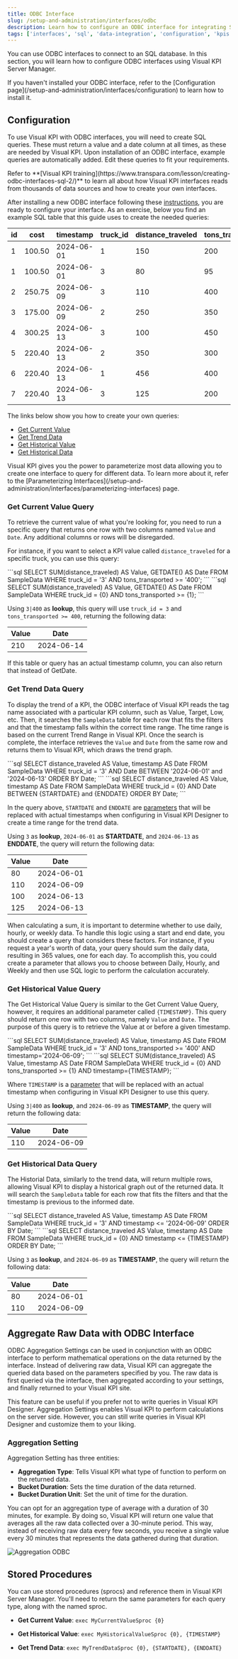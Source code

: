 ```yaml
---
title: ODBC Interface
slug: /setup-and-administration/interfaces/odbc
description: Learn how to configure an ODBC interface for integrating SQL databases with Visual KPI, including query creation, parameterization, trend and historical data, and aggregation settings.
tags: ['interfaces', 'sql', 'data-integration', 'configuration', 'kpis', 'parameterization', 'administrator']
---
```


<head>
  <title>ODBC Interface</title>
  <meta name="keywords" content="odbc interface, sql database, data integration, configuration, kpi interface, parameterization, trend data, historical data, aggregation, stored procedures"/>
</head>

You can use ODBC interfaces to connect to an SQL database. In this section, you will learn how to configure ODBC interfaces using Visual KPI Server Manager.

<Callout type="warning" title="Installing interfaces">
If you haven't installed your ODBC interface, refer to the [Configuration page](/setup-and-administration/interfaces/configuration) to learn how to install it.
</Callout>

## Configuration

To use Visual KPI with ODBC interfaces, you will need to create SQL queries. These must return a value and a date column at all times, as these are needed by Visual KPI. Upon installation of an ODBC interface, example queries are automatically added. Edit these queries to fit your requirements.

<Callout type="training" title="Training">
Refer to **[Visual KPI training](https://www.transpara.com/lesson/creating-odbc-interfaces-sql-2/)** to learn all about how Visual KPI interfaces reads from thousands of data sources and how to create your own interfaces.
</Callout>

After installing a new ODBC interface following these [instructions](/setup-and-administration/interfaces/configuration), you are ready to configure your interface. As an exercise, below you find an example SQL table that this guide uses to create the needed queries:

| id  | cost   | timestamp  | truck_id   | distance_traveled      | tons_transported |
|-----|--------|------------|------------|------------------------|------------------|
| 1   | 100.50 | 2024-06-01 | 1          | 150                    | 200              |
| 1   | 100.50 | 2024-06-01 | 3          | 80                     | 95               |
| 2   | 250.75 | 2024-06-09 | 3          | 110                    | 400              |
| 3   | 175.00 | 2024-06-09 | 2          | 250                    | 350              |
| 4   | 300.25 | 2024-06-13 | 3          | 100                    | 450              |
| 5   | 220.40 | 2024-06-13 | 2          | 350                    | 300              |
| 6   | 220.40 | 2024-06-13 | 1          | 456                    | 400              |
| 7   | 220.40 | 2024-06-13 | 3          | 125                    | 200              |

The links below show you how to create your own queries:

- [Get Current Value](#get-current-value-query)
- [Get Trend Data](#get-trend-data-query)
- [Get Historical Value](#get-historical-value-query)
- [Get Historical Data](#get-historical-data-query)

<Callout type="info" title="Parameterizing your queries">
Visual KPI gives you the power to parameterize most data allowing you to create one interface to query for different data. To learn more about it, refer to the [Parameterizing Interfaces](/setup-and-administration/interfaces/parameterizing-interfaces) page.
</Callout>

### Get Current Value Query

To retrieve the current value of what you're looking for, you need to run a specific query that returns one row with two columns named `Value` and `Date`. Any additional columns or rows will be disregarded.

For instance, if you want to select a KPI value called `distance_traveled` for a specific truck, you can use this query:

<Tabs>
  <TabItem value="Hard coded" label="Hard coded">
  ```sql
    SELECT SUM(distance_traveled) AS Value,
    GETDATE() AS Date
    FROM SampleData
    WHERE truck_id = '3'
    AND tons_transported >= '400';
  ```
  </TabItem>
  <TabItem value="Parameterized" label="Parameterized" default>
  ```sql
    SELECT SUM(distance_traveled) AS Value,
    GETDATE() AS Date
    FROM SampleData
    WHERE truck_id = {0}
    AND tons_transported >= {1};
  ```
  </TabItem>
</Tabs>

Using `3|400` as **lookup**, this query will use `truck_id = 3` and `tons_transported >= 400`, returning the following data:

| Value | Date       |
|-------|------------|
| 210   | 2024-06-14 |

<Callout type="info">
If this table or query has an actual timestamp column, you can also return that instead of GetDate.
</Callout>

### Get Trend Data Query

To display the trend of a KPI, the ODBC interface of Visual KPI reads the tag name associated with a particular KPI column, such as Value, Target, Low, etc. Then, it searches the `SampleData` table for each row that fits the filters and that the timestamp falls within the correct time range. The time range is based on the current Trend Range in Visual KPI. Once the search is complete, the interface retrieves the `Value` and `Date` from the same row and returns them to Visual KPI, which draws the trend graph.

<Tabs>
  <TabItem value="Hard coded" label="Hard coded">
  ```sql
  SELECT distance_traveled AS Value,
  timestamp AS Date
  FROM SampleData
  WHERE truck_id = '3'
  AND Date BETWEEN '2024-06-01' and '2024-06-13'
  ORDER BY Date;
  ```
  </TabItem>
  <TabItem value="Parameterized" label="Parameterized" default>
  ```sql
  SELECT distance_traveled AS Value,
  timestamp AS Date
  FROM SampleData
  WHERE truck_id = {0}
  AND Date BETWEEN {STARTDATE} and {ENDDATE}
  ORDER BY Date;
  ```
  </TabItem>
</Tabs>

In the query above, `STARTDATE` and `ENDDATE` are [parameters](/setup-and-administration/interfaces/parameterizing-interfaces) that will be replaced with actual timestamps when configuring in Visual KPI Designer to create a time range for the trend data.

Using `3` as **lookup**, `2024-06-01` as **STARTDATE**, and `2024-06-13` as **ENDDATE**, the query will return the following data:

| Value | Date       |
|-------|------------|
| 80    | 2024-06-01 |
| 110   | 2024-06-09 |
| 100   | 2024-06-13 |
| 125   | 2024-06-13 |

<Callout type="warning" title="Using the correct data type">
When calculating a sum, it is important to determine whether to use daily, hourly, or weekly data. To handle this logic using a start and end date, you should create a query that considers these factors. For instance, if you request a year's worth of data, your query should sum the daily data, resulting in 365 values, one for each day. To accomplish this, you could create a parameter that allows you to choose between Daily, Hourly, and Weekly and then use SQL logic to perform the calculation accurately.
</Callout>

### Get Historical Value Query

The Get Historical Value Query is similar to the Get Current Value Query, however, it requires an additional parameter called `{TIMESTAMP}`. This query should return one row with two columns, namely `Value` and `Date`. The purpose of this query is to retrieve the Value at or before a given timestamp.

<Tabs>
  <TabItem value="Hard coded" label="Hard coded">
  ```sql
    SELECT SUM(distance_traveled) AS Value,
    timestamp AS Date
    FROM SampleData
    WHERE truck_id = '3' AND tons_transported >= '400'
    AND timestamp='2024-06-09';
  ```
  </TabItem>
  <TabItem value="Parameterized" label="Parameterized" default>
  ```sql
    SELECT SUM(distance_traveled) AS Value,
    timestamp AS Date
    FROM SampleData
    WHERE truck_id = {0} AND tons_transported >= {1}
    AND timestamp={TIMESTAMP};
  ```
  </TabItem>
</Tabs>

Where `TIMESTAMP` is a [parameter](/setup-and-administration/interfaces/parameterizing-interfaces) that will be replaced with an actual timestamp when configuring in Visual KPI Designer to use this query.

Using `3|400` as **lookup**, and `2024-06-09` as **TIMESTAMP**, the query will return the following data:

| Value | Date       |
|-------|------------|
| 110   | 2024-06-09 |


### Get Historical Data Query

The Historial Data, similarly to the trend data, will return multiple rows, allowing Visual KPI to display a historical graph out of the returned data. It will search the `SampleData` table for each row that fits the filters and that the timestamp is previous to the informed date.

<Tabs>
  <TabItem value="Hard coded" label="Hard coded">
  ```sql
  SELECT distance_traveled AS Value,
  timestamp AS Date
  FROM SampleData
  WHERE truck_id = '3'
  AND timestamp <= '2024-06-09'
  ORDER BY Date;
  ```
  </TabItem>
  <TabItem value="Parameterized" label="Parameterized" default>
  ```sql
  SELECT distance_traveled AS Value,
  timestamp AS Date
  FROM SampleData
  WHERE truck_id = {0}
  AND timestamp <= {TIMESTAMP}
  ORDER BY Date;
  ```
  </TabItem>
</Tabs>

Using `3` as **lookup**, and `2024-06-09` as **TIMESTAMP**, the query will return the following data:

| Value | Date       |
|-------|------------|
| 80    | 2024-06-01 |
| 110   | 2024-06-09 |

## Aggregate Raw Data with ODBC Interface

ODBC Aggregation Settings can be used in conjunction with an ODBC interface to perform mathematical operations on the data returned by the interface. Instead of delivering raw data, Visual KPI can aggregate the queried data based on the parameters specified by you. The raw data is first queried via the interface, then aggregated according to your settings, and finally returned to your Visual KPI site.

This feature can be useful if you prefer not to write queries in Visual KPI Designer. Aggregation Settings enables Visual KPI to perform calculations on the server side. However, you can still write queries in Visual KPI Designer and customize them to your liking.

### Aggregation Setting

Aggregation Setting has three entities:

- **Aggregation Type**: Tells Visual KPI what type of function to perform on the returned data.
- **Bucket Duration**: Sets the time duration of the data returned.
- **Bucket Duration Unit**: Set the unit of time for the duration.

You can opt for an aggregation type of average with a duration of 30 minutes, for example. By doing so, Visual KPI will return one value that averages all the raw data collected over a 30-minute period. This way, instead of receiving raw data every few seconds, you receive a single value every 30 minutes that represents the data gathered during that duration.

<Image src="media/setup-and-administration/interfaces/working-with-interfaces/odbc/aggregation-odbc.png" alt="Aggregation ODBC"/>

## Stored Procedures

You can use stored procedures (sprocs) and reference them in Visual KPI Server Manager. You'll need to return the same parameters for each query type, along with the named sproc.

- **Get Current Value**: `exec MyCurrentValueSproc {0}`

- **Get Historical Value**: `exec MyHistoricalValueSproc {0}, {TIMESTAMP}`

- **Get Trend Data**: `exec MyTrendDataSproc {0}, {STARTDATE}, {ENDDATE}`